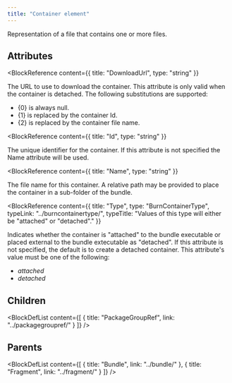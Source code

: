 ```yaml
---
title: "Container element"
---
```



Representation of a file that contains one or more files.


## Attributes

<BlockWrapper>

  <BlockReference
    content={{
      title: "DownloadUrl",
      type: "string"
    }}
  >
  The URL to use to download the container. This attribute is only valid when the container is detached. The
   following substitutions are supported:
  
  
  - \{0} is always null.
  - \{1} is replaced by the container Id.
  - \{2} is replaced by the container file name.
  
  </BlockReference>

  <BlockReference
    content={{
      title: "Id",
      type: "string"
    }}
  >
  The unique identifier for the container. If this attribute is not specified the Name attribute will be used.
  </BlockReference>

  <BlockReference
    content={{
      title: "Name",
      type: "string"
    }}
  >
  The file name for this container. A relative path may be provided to place the container in a sub-folder of the bundle.
  </BlockReference>

  <BlockReference
    content={{
      title: "Type",
      type: "BurnContainerType",
      typeLink: "../burncontainertype/",
      typeTitle: "Values of this type will either be \"attached\" or \"detached\"."
    }}
  >
  Indicates whether the container is "attached" to the bundle executable or placed external to the bundle extecutable as "detached". If
   this attribute is not specified, the default is to create a detached container. This attribute's value must be one of the following:
  - *attached*
  - *detached*
  </BlockReference>

</BlockWrapper>

## Children

<BlockDefList content={[
    {
      title: "PackageGroupRef",
      link: "../packagegroupref/"
    }
  ]}
/>

## Parents

<BlockDefList content={[
    {
      title: "Bundle",
      link: "../bundle/"
    },
    {
      title: "Fragment",
      link: "../fragment/"
    }
  ]}
/>